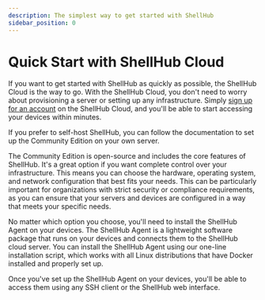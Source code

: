 ```yaml
---
description: The simplest way to get started with ShellHub
sidebar_position: 0
---
```


# Quick Start with ShellHub Cloud

If you want to get started with ShellHub as quickly as possible,
the ShellHub Cloud is the way to go. With the ShellHub Cloud,
you don't need to worry about provisioning a server or setting up any infrastructure.
Simply [sign up for an account](https://cloud.shellhub.io/sign-up) on the ShellHub Cloud,
and you'll be able to start accessing your devices within minutes.

If you prefer to self-host ShellHub, you can follow the documentation
to set up the Community Edition on your own server.

The Community Edition is open-source and includes the core features of ShellHub.
It's a great option if you want complete control over your infrastructure.
This means you can choose the hardware, operating system, and network configuration
that best fits your needs. This can be particularly important for organizations
with strict security or compliance requirements, as you can ensure that your servers
and devices are configured in a way that meets your specific needs.

No matter which option you choose, you'll need to install the ShellHub Agent on your devices.
The ShellHub Agent is a lightweight software package that runs on your devices and connects
them to the ShellHub cloud server. You can install the ShellHub Agent using our one-line installation script,
which works with all Linux distributions that have Docker installed and properly set up.

Once you've set up the ShellHub Agent on your devices,
you'll be able to access them using any SSH client or the ShellHub web interface.

